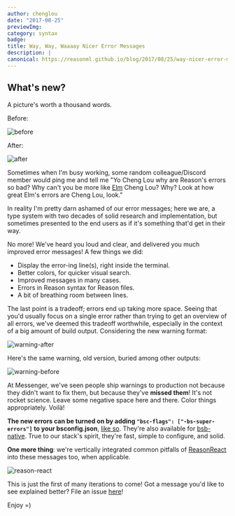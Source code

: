 ```yaml
---
author: chenglou
date: "2017-08-25" 
previewImg:
category: syntax
badge:
title: Way, Way, Waaaay Nicer Error Messages
description: |
canonical: https://reasonml.github.io/blog/2017/08/25/way-nicer-error-messages
---
```


## What's new?

A picture's worth a thousand words.

Before:

![before](https://reasonml.github.io/img/blog/before.png)

After:

![after](https://reasonml.github.io/img/blog/after.png)

Sometimes when I'm busy working, some random colleague/Discord member would ping me and tell me "Yo Cheng Lou why are Reason's errors so bad? Why can't you be more like [Elm](http://elm-lang.org) Cheng Lou? Why? Look at how great Elm's errors are Cheng Lou, look."

In reality I'm pretty darn ashamed of our error messages; here we are, a type system with two decades of solid research and implementation, but sometimes presented to the end users as if it's something that'd get in their way.

No more! We've heard you loud and clear, and delivered you much improved error messages! A few things we did:

- Display the error-ing line(s), right inside the terminal.
- Better colors, for quicker visual search.
- Improved messages in many cases.
- Errors in Reason syntax for Reason files.
- A bit of breathing room between lines.

The last point is a tradeoff; errors end up taking more space. Seeing that you'd usually focus on a single error rather than trying to get an overview of all errors, we've deemed this tradeoff worthwhile, especially in the context of a big amount of build output. Considering the new warning format:

![warning-after](https://reasonml.github.io/img/blog/warning-after.png)

Here's the same warning, old version, buried among other outputs:

![warning-before](https://reasonml.github.io/img/blog/warning-before.png)

At Messenger, we've seen people ship warnings to production not because they didn't want to fix them, but because they've **missed them**! It's not rocket science. Leave some negative space here and there. Color things appropriately. Voilà!

**The new errors can be turned on by adding `"bsc-flags": ["-bs-super-errors"]` to your bsconfig.json**, [like so](https://github.com/reasonml-community/reason-react-example/blob/6dc15bf5fbeeb184c99acb063f7644a0d14b12f4/bsconfig.json#L3). They're also available for [bsb-native](https://github.com/bsansouci/bsb-native). True to our stack's spirit, they're fast, simple to configure, and solid.

**One more thing**: we're vertically integrated common pitfalls of [ReasonReact](//reasonml.github.io/reason-react/) into these messages too, when applicable.

![reason-react](https://reasonml.github.io/img/blog/reason-react.png)

This is just the first of many iterations to come! Got a message you'd like to see explained better? File an issue [here](https://github.com/reasonml-community/error-message-improvement/issues)!

Enjoy =)
